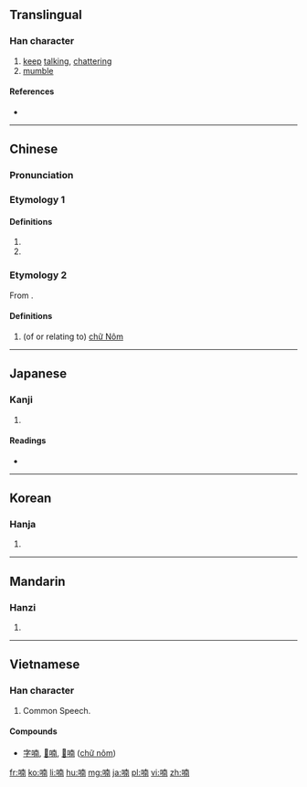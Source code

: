 {{also|諵|娚|嫐}}
==Translingual==

===Han character===
{{Han char|rn=30|rad=口|as=09|sn=12|four=64027|canj=RJBJ|ids=⿰口南}}

# [[keep]] [[talk]]ing, [[chatter]]ing
# [[mumble]]

====References====
* {{Han ref|kx=0197.170|dkj=03903|dj=0418.370|hdz=10650.050|uh=5583|ud=21891|bh=B3E4|bd=46052}}

----

==Chinese==
{{zh-forms}}

===Pronunciation===
{{zh-pron
|m=nán
|c=naam4
|h=pfs=
|md=
|mn=
|w=
|mc=y
|oc=y
|cat=
}}

===Etymology 1===

====Definitions====
{{zh-hanzi}}

# {{only used in|喃喃|lang=zh}}
# {{only used in|呢喃|lang=zh}}

===Etymology 2===
From {{etyl|vi|zh}} {{m|vi|字喃|tr=[[chữ Nôm]]}}.

====Definitions====
{{zh-hanzi}}

# (of or relating to) [[chữ Nôm]]

----

==Japanese==

===Kanji===
{{ja-kanji|grade=9|rs=口09}}

# {{defn|lang=ja|sort=口09}}

====Readings====
* {{ja-readings|on=[[なん]] (nan)|kun=[[のう]] (nou)}}

----

==Korean==

===Hanja===
{{ko-hanja|hangeul=[[남]]|rv=nam|mr=nam}}

# {{defn|lang=ko|sort=口09}}

----

==Mandarin==

===Hanzi===
{{cmn-hanzi|pin=[[nán]] ([[nan2]])|wg=nan<sup>2</sup>}}

# {{defn|lang=cmn|sort=口09}}

----

==Vietnamese==

===Han character===
{{vi-hantu|[[nam]], [[nôm]]|rs=口09}}

# Common Speech.

====Compounds====
* [[字喃]], [[𡨸喃]], [[𡦂喃]] ([[chữ nôm]])

[[fr:喃]]
[[ko:喃]]
[[li:喃]]
[[hu:喃]]
[[mg:喃]]
[[ja:喃]]
[[pl:喃]]
[[vi:喃]]
[[zh:喃]]